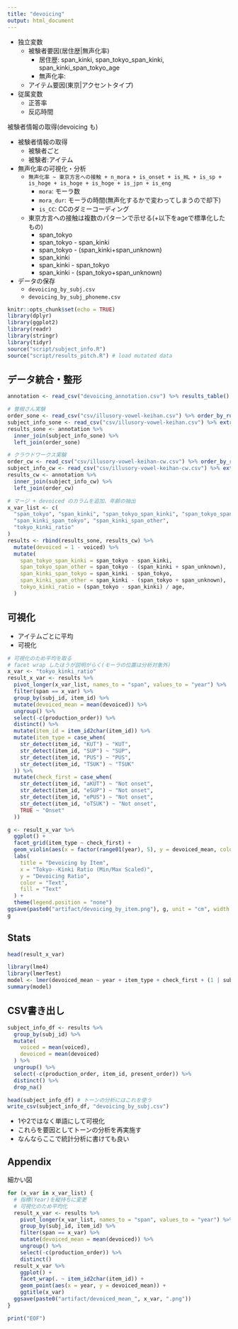 ```yaml
---
title: "devoicing"
output: html_document
---
```


- 独立変数
  - 被験者要因(居住歴|無声化率)
    - 居住歴: span_kinki, span_tokyo_span_kinki, span_kinki_span_tokyo_age
    - 無声化率:
  - アイテム要因(東京|アクセントタイプ)
- 従属変数
  - 正答率 
  - 反応時間

被験者情報の取得(devoicing も)

* 被験者情報の取得
  * 被験者ごと
  * 被験者:アイテム
* 無声化率の可視化・分析
  * `無声化率 ~ 東京方言への接触 + n_mora + is_onset + is_HL + is_sp + is_hoge + is_hoge + is_hoge + is_jpn + is_eng `
    * `mora`: モーラ数
    * `mora_dur`: モーラの時間(無声化するかで変わってしまうので却下)
    * `is_CC`: CCのダミーコーディング
  * 東京方言への接触は複数のパターンで示せる(+以下をageで標準化したもの)
    * span_tokyo
    * span_tokyo - span_kinki
    * span_tokyo - (span_kinki+span_unknown)
    * span_kinki
    * span_kinki - span_tokyo
    * span_kinki - (span_tokyo+span_unknown)
* データの保存
  * `devoicing_by_subj.csv`
  * `devoicing_by_subj_phoneme.csv`

```r
knitr::opts_chunk$set(echo = TRUE)
library(dplyr)
library(ggplot2)
library(readr)
library(stringr)
library(tidyr)
source("script/subject_info.R")
source("script/results_pitch.R") # load mutated data
```

## データ統合・整形

```r
annotation <- read_csv("devoicing_annotation.csv") %>% results_table()

# 曽根さん実験
order_sone <- read_csv("csv/illusory-vowel-keihan.csv") %>% order_by_run_id()
subject_info_sone <- read_csv("csv/illusory-vowel-keihan.csv") %>% extract_columns(data_src = "sone")
results_sone <- annotation %>%
  inner_join(subject_info_sone) %>%
  left_join(order_sone)

# クラウドワークス実験
order_cw <- read_csv("csv/illusory-vowel-keihan-cw.csv") %>% order_by_run_id()
subject_info_cw <- read_csv("csv/illusory-vowel-keihan-cw.csv") %>% extract_columns(data_src = "cw")
results_cw <- annotation %>%
  inner_join(subject_info_cw) %>%
  left_join(order_cw)

# マージ + devoiced のカラムを追加、年齢の抽出
x_var_list <- c(
  "span_tokyo", "span_kinki", "span_tokyo_span_kinki", "span_tokyo_span_other",
  "span_kinki_span_tokyo", "span_kinki_span_other",
  "tokyo_kinki_ratio"
)
results <- rbind(results_sone, results_cw) %>%
  mutate(devoiced = 1 - voiced) %>%
  mutate(
    span_tokyo_span_kinki = span_tokyo - span_kinki,
    span_tokyo_span_other = span_tokyo - (span_kinki + span_unknown),
    span_kinki_span_tokyo = span_kinki - span_tokyo,
    span_kinki_span_other = span_kinki - (span_tokyo + span_unknown),
    tokyo_kinki_ratio = (span_tokyo - span_kinki) / age,
  )
```

## 可視化

* アイテムごとに平均
* 可視化

```r
# 可視化のため平均を取る
# facet wrap したほうが説明がらく(モーラの位置は分析対象外)
x_var <- "tokyo_kinki_ratio"
result_x_var <- results %>%
  pivot_longer(x_var_list, names_to = "span", values_to = "year") %>%
  filter(span == x_var) %>%
  group_by(subj_id, item_id) %>%
  mutate(devoiced_mean = mean(devoiced)) %>%
  ungroup() %>%
  select(-c(production_order)) %>%
  distinct() %>%
  mutate(item_id = item_id2char(item_id)) %>%
  mutate(item_type = case_when(
    str_detect(item_id, "KUT") ~ "KUT",
    str_detect(item_id, "SUP") ~ "SUP",
    str_detect(item_id, "PUS") ~ "PUS",
    str_detect(item_id, "TSUK") ~ "TSUK"
  )) %>%
  mutate(check_first = case_when(
    str_detect(item_id, "aKUT") ~ "Not onset",
    str_detect(item_id, "eSUP") ~ "Not onset",
    str_detect(item_id, "ePUS") ~ "Not onset",
    str_detect(item_id, "oTSUK") ~ "Not onset",
    TRUE ~ "Onset"
  ))

g <- result_x_var %>%
  ggplot() +
  facet_grid(item_type ~ check_first) +
  geom_violin(aes(x = factor(range01(year), 5), y = devoiced_mean, color = item_id, fill = item_id)) +
  labs(
    title = "Devoicing by Item",
    x = "Tokyo--Kinki Ratio (Min/Max Scaled)",
    y = "Devoicing Ratio",
    color = "Text",
    fill = "Text"
  ) +
  theme(legend.position = "none")
ggsave(paste0("artifact/devoicing_by_item.png"), g, unit = "cm", width = 8, height = 8)
g
```

## Stats

```r
head(result_x_var)
```

```r
library(lme4)
library(lmerTest)
model <- lmer(devoiced_mean ~ year + item_type + check_first + (1 | subj_id), data = result_x_var)
summary(model)
```

## CSV書き出し

```r
subject_info_df <- results %>%
  group_by(subj_id) %>%
  mutate(
    voiced = mean(voiced),
    devoiced = mean(devoiced)
  ) %>%
  ungroup() %>%
  select(-c(production_order, item_id, present_order)) %>%
  distinct() %>%
  drop_na()

head(subject_info_df) # トーンの分析にはこれを使う
write_csv(subject_info_df, "devoicing_by_subj.csv")
```

* 1や2ではなく単語にして可視化
* これらを要因としてトーンの分析を再実施す
* なんならここで統計分析に書けても良い

## Appendix 

細かい図

```r
for (x_var in x_var_list) {
  # 指標(Year)を縦持ちに変更
  # 可視化のため平均化
  result_x_var <- results %>%
    pivot_longer(x_var_list, names_to = "span", values_to = "year") %>%
    group_by(subj_id, item_id) %>%
    filter(span == x_var) %>%
    mutate(devoiced_mean = mean(devoiced)) %>%
    ungroup() %>%
    select(-c(production_order)) %>%
    distinct()
  result_x_var %>%
    ggplot() +
    facet_wrap(. ~ item_id2char(item_id)) +
    geom_point(aes(x = year, y = devoiced_mean)) +
    ggtitle(x_var)
  ggsave(paste0("artifact/devoiced_mean_", x_var, ".png"))
}
```

```r
print("EOF")
```
